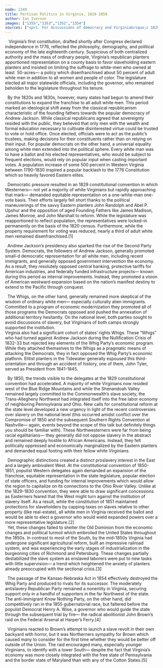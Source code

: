 ```yaml
---
node: 1349
title: Partisan Politics in Virginia, 1819-1859
author: Ian Iverson
images: ["1355","1353","1352","1354"]
sources: ["<p>1. For discussions of democracy and Virginia&rsquo;s 1829 constitutional convention see William W. Freehling, <em>The Road To Disunion, Volume I: Secessionists at Bay, 1776-1854</em> (New York: Oxford University Press, 1990), 162-177; William G. Shade, <em>Democratizing the Old Dominion: Virginia and the Second Party System, 1824-1861 </em>(Charlottesville: University Press of Virginia, 1996), 50-77.<br />\r\n\t2. For discussions of slavery, demographics, and Virginia&rsquo;s 1850 constitution convention see William A. Link, <em>Roots of Secession: Slavery and Politics in Antebellum Virginia</em> (Chapel Hill: The University of North Carolina Press, 2003), 19-25; Freehling, <em>Roots of Secession Volume I</em>, 511-515; Shade, <em>Democratizing the Old Dominion</em>, 262-291.<br />\r\n\t3. Link, <em>Roots of Secession</em>, 33-37; William Blair, <em>Virginia&rsquo;s Private War: Feeding Body and Soul in the Confederacy, 1861-1865</em> (New York: Oxford University Press, 1998), 13-22.<br />\r\n\t4. Link, <em>Roots of Secession</em>, 125-144.<br />\r\n\t5. For Virginian reactions to John Brown&rsquo;s Raid see&nbsp; Peter S. Carmichael, <em>The Last Generation: Young Virginians in Peace, War, and Reunion</em> (Chapel Hill: The University of North Carolina Press, 2005), 117; Elizabeth R. Varon, <em>We Mean to Be Counted: White Women and Politics in Antebellum Virginia </em>(Chapel Hill: The University of North Carolina Press, 1998), 138-140; Link, <em>Roots of Secession</em>, 188-189;<br />\r\n\tWilliam W. Freehling,<em> The Road To Disunion, Volume II: Secessionists Triumphant</em>, 1854-1861 (New York: Oxford University Press, 2007), 213-215.<br />\r\n\t&nbsp;</p>\r\n","<p>1. For discussions of democracy and Virginia&rsquo;s 1829 constitutional convention see William W. Freehling, <em>The Road To Disunion, Volume I: Secessionists at Bay, 1776-1854</em> (New York: Oxford University Press, 1990), 162-177; William G. Shade, <em>Democratizing the Old Dominion: Virginia and the Second Party System, 1824-1861 </em>(Charlottesville: University Press of Virginia, 1996), 50-77.<br />\r\n\t2. For discussions of slavery, demographics, and Virginia&rsquo;s 1850 constitution convention see William A. Link, <em>Roots of Secession: Slavery and Politics in Antebellum Virginia</em> (Chapel Hill: The University of North Carolina Press, 2003), 19-25; Freehling, <em>Roots of Secession Volume I</em>, 511-515; Shade, <em>Democratizing the Old Dominion</em>, 262-291.<br />\r\n\t3. Link, <em>Roots of Secession</em>, 33-37; William Blair, <em>Virginia&rsquo;s Private War: Feeding Body and Soul in the Confederacy, 1861-1865</em> (New York: Oxford University Press, 1998), 13-22.<br />\r\n\t4. Link, <em>Roots of Secession</em>, 125-144.<br />\r\n\t5. For Virginian reactions to John Brown&rsquo;s Raid see&nbsp; Peter S. Carmichael, <em>The Last Generation: Young Virginians in Peace, War, and Reunion</em> (Chapel Hill: The University of North Carolina Press, 2005), 117; Elizabeth R. Varon, <em>We Mean to Be Counted: White Women and Politics in Antebellum Virginia </em>(Chapel Hill: The University of North Carolina Press, 1998), 138-140; Link, <em>Roots of Secession</em>, 188-189;<br />\r\n\tWilliam W. Freehling,<em> The Road To Disunion, Volume II: Secessionists Triumphant</em>, 1854-1861 (New York: Oxford University Press, 2007), 213-215.<br />\r\n\t&nbsp;</p>\r\n","<p>1. For discussions of democracy and Virginia&rsquo;s 1829 constitutional convention see William W. Freehling, <em>The Road To Disunion, Volume I: Secessionists at Bay, 1776-1854</em> (New York: Oxford University Press, 1990), 162-177; William G. Shade, <em>Democratizing the Old Dominion: Virginia and the Second Party System, 1824-1861 </em>(Charlottesville: University Press of Virginia, 1996), 50-77.<br />\r\n\t2. For discussions of slavery, demographics, and Virginia&rsquo;s 1850 constitution convention see William A. Link, <em>Roots of Secession: Slavery and Politics in Antebellum Virginia</em> (Chapel Hill: The University of North Carolina Press, 2003), 19-25; Freehling, <em>Roots of Secession Volume I</em>, 511-515; Shade, <em>Democratizing the Old Dominion</em>, 262-291.<br />\r\n\t3. Link, <em>Roots of Secession</em>, 33-37; William Blair, <em>Virginia&rsquo;s Private War: Feeding Body and Soul in the Confederacy, 1861-1865</em> (New York: Oxford University Press, 1998), 13-22.<br />\r\n\t4. Link, <em>Roots of Secession</em>, 125-144.<br />\r\n\t5. For Virginian reactions to John Brown&rsquo;s Raid see&nbsp; Peter S. Carmichael, <em>The Last Generation: Young Virginians in Peace, War, and Reunion</em> (Chapel Hill: The University of North Carolina Press, 2005), 117; Elizabeth R. Varon, <em>We Mean to Be Counted: White Women and Politics in Antebellum Virginia </em>(Chapel Hill: The University of North Carolina Press, 1998), 138-140; Link, <em>Roots of Secession</em>, 188-189;<br />\r\n\tWilliam W. Freehling,<em> The Road To Disunion, Volume II: Secessionists Triumphant</em>, 1854-1861 (New York: Oxford University Press, 2007), 213-215.<br />\r\n\t&nbsp;</p>\r\n","<p>1. For discussions of democracy and Virginia&rsquo;s 1829 constitutional convention see William W. Freehling, <em>The Road To Disunion, Volume I: Secessionists at Bay, 1776-1854</em> (New York: Oxford University Press, 1990), 162-177; William G. Shade, <em>Democratizing the Old Dominion: Virginia and the Second Party System, 1824-1861 </em>(Charlottesville: University Press of Virginia, 1996), 50-77.<br />\r\n\t2. For discussions of slavery, demographics, and Virginia&rsquo;s 1850 constitution convention see William A. Link, <em>Roots of Secession: Slavery and Politics in Antebellum Virginia</em> (Chapel Hill: The University of North Carolina Press, 2003), 19-25; Freehling, <em>Roots of Secession Volume I</em>, 511-515; Shade, <em>Democratizing the Old Dominion</em>, 262-291.<br />\r\n\t3. Link, <em>Roots of Secession</em>, 33-37; William Blair, <em>Virginia&rsquo;s Private War: Feeding Body and Soul in the Confederacy, 1861-1865</em> (New York: Oxford University Press, 1998), 13-22.<br />\r\n\t4. Link, <em>Roots of Secession</em>, 125-144.<br />\r\n\t5. For Virginian reactions to John Brown&rsquo;s Raid see&nbsp; Peter S. Carmichael, <em>The Last Generation: Young Virginians in Peace, War, and Reunion</em> (Chapel Hill: The University of North Carolina Press, 2005), 117; Elizabeth R. Varon, <em>We Mean to Be Counted: White Women and Politics in Antebellum Virginia </em>(Chapel Hill: The University of North Carolina Press, 1998), 138-140; Link, <em>Roots of Secession</em>, 188-189;<br />\r\n\tWilliam W. Freehling,<em> The Road To Disunion, Volume II: Secessionists Triumphant</em>, 1854-1861 (New York: Oxford University Press, 2007), 213-215.<br />\r\n\t&nbsp;</p>\r\n"]
---
```

<p>&nbsp; &nbsp;Virginia&rsquo;s first constitution, drafted shortly after Congress declared independence in 1776, reflected the philosophy, demography, and political economy of the late eighteenth century. Suspicious of both centralized authority and the mass of ordinary people, Virginia&rsquo;s republican planters apportioned representation on a county basis to favor slaveholding eastern planters and insisted on limiting the suffrage to white-men who owned at least&nbsp; 50-acres&mdash; a policy which disenfranchised about 50 percent of adult while men in addition to all women and people of color. The legislature elected all major statewide officials, including the governor, who remained beholden to the legislature throughout his tenure.</p>
<p>&nbsp; By the 1820s and 1830s, however, many states had begun to amend their constitutions to expand the franchise to all adult white men. This period marked an ideological shift away from the classical republicanism characteristic of the founding fathers towards the popular democracy of Andrew Jackson. While classical republicans agreed that sovereignty resided with the public, they believed that only men with the wealth and formal education necessary to cultivate disinterested virtue could be trusted to vote or hold office. Once elected, officials were to act as the public&rsquo;s trustees, making decisions for their constituents rather than on relying on their input. For popular democrats on the other hand, a universal equality among white men extended into the political sphere. Every white man was to have a ballot and his elected representatives, who would be subject to frequent elections, would rely on popular input when casting important votes. A population increase of some 500 percent in Western Virginia between 1790-1830 inspired a popular backlash to the 1776 Constitution which so heavily favored Eastern elites.</p>
<p>&nbsp; Democratic pressure resulted in an 1829 constitutional convention in which Westerners&mdash; not yet a majority of white Virginians but rapidly approaching that mark&mdash; demanded equitable representation on a one-white-man one-vote basis. Their efforts largely fell short thanks to the political maneuverings of the savvy Eastern planters John Randolph and Abel P. Upshur and the opposition of aged Founding Fathers like James Madison, James Monroe, and John Marshall to reform. While the legislature was reapportioned to reflect population, the representatives were locked-in permanently on the basis of the 1820 census. Furthermore, while the property requirement for voting was reduced, nearly a third of adult white men remained disenfranchised.[1]</p>
<p>&nbsp; Andrew Jackson&rsquo;s presidency also sparked the rise of the Second Party System. Democrats, the followers of Andrew Jackson, generally promoted small-d democratic representation for all white men, including recent immigrants, and generally opposed government intervention the economy. As a result, they resolutely opposed central banking, protective tariffs for American industries, and federally funded infrastructure projects&mdash; known during this period as internal improvements. Instead, they promoted a vision of American westward expansion based on the nation&rsquo;s manifest destiny to extend to the Pacific through conquest.</p>
<p>&nbsp; The Whigs, on the other hand, generally remained more skeptical of the wisdom of ordinary white men&mdash; especially culturally alien immigrants. Committed to a program of economic modernization they promoted all of those programs the Democrats opposed and pushed the annexation of additional territory hesitantly. On the national level, both parties sought to avoid discussions of slavery, but Virginians of both camps strongly supported the institution.<br />
	Virginia also had a significant cohort of states&rsquo; rights Whigs. These &ldquo;Whigs&rdquo; who had turned against Andrew Jackson during the Nullification Crisis of 1832-33 but rejected key elements of the Whig Party&rsquo;s economic program. While they attached themselves to the Whigs as a pragmatic means of attacking the Democrats, they in fact opposed the Whig Party&rsquo;s economic platform. Elitist planters in the Tidewater generally espoused this third-orientation and through an accident of history, one of them, John Tyler, served as President from 1841-1845.</p>
<p>&nbsp; By 1850, the trends visible to the delegates at the 1829 constitutional convention had accelerated. A majority of white Virginians now resided west of the Blue Ridge Mountains and while the Shenandoah Valley remained largely committed to the Commonwealth&rsquo;s slave society, the Trans-Allegheny Northwest had integrated itself into the free labor economy of neighboring Pennsylvania and Ohio. New calls for constitutional reform at the state level developed a new urgency in light of the recent controversies over slavery on the national level (this occurred amidst conflict over the Compromise of 1850 and the subsequent Southern Rights Convention at Nashville&mdash; again, events beyond the scope of this talk but definitely things you should be familiar with). These Northwesterners were far from being racial egalitarians&mdash; they generally did not oppose slavery in the abstract and remained deeply hostile to African Americans. Instead, they felt politically oppressed and economically marginalized by the Eastern planters and demanded equal footing with their fellow white Virginians.</p>
<p>&nbsp; Demographic distinctions created a distinct proslavery interest in the East and a largely ambivalent West. At the constitutional convention of 1850-1851, populist Western delegates again demanded an expansion of the franchise, equitable representation in the state legislature, popular election of state officers, and funding for internal improvements which would allow the region to capitalize on its connections to the Ohio River Valley. Unlike at the 1829-1830 convention, they were able to draw significant concessions as Easterners feared that the West might turn against the institution of slavery itself. As a result, while the constitution of 1851 maintained protections for slaveholders by capping taxes on slaves relative to other property (like real-estate), all white men in Virginia received the ballot and would be able to elect a governor who would wield expanded powers over a more representative legislature.[2]<br />
	&nbsp; Yet, these changes failed to shelter the Old Dominion from the economic changes and political turmoil which embroiled the United States throughout the 1850s. In contrast to most of the South, by the mid-1850s Virginia had undergone significant agricultural reform, built an impressive railroad system, and was experiencing the early stages of industrialization in the burgeoning cities of Richmond and Petersburg. These changes partially destabilized the slave system as enslaved laborers were put to new tasks with little supervision&mdash; a trend which heightened the anxiety of planters already preoccupied with the sectional crisis.[3]</p>
<p>&nbsp; The passage of the Kansas-Nebraska Act in 1854 effectively destroyed the Whig Party and produced to rivals for its successor. The moderately antislavery Republican Party remained a nonentity in Virginia, securing support only in a handful of supporters in the far Northwest of the state. The anti-immigrant Know Nothing Party, on the other hand, did competitively ran in the 1855 gubernatorial race, but faltered before the populist Democrat Henry A. Wise, a governor who would guide the state through the subsequent trial by fire&mdash; the radical abolitionist John Brown&rsquo;s raid on the Federal Arsenal at Harper&rsquo;s Ferry.[4]</p>
<p>&nbsp; Virginians reacted to Brown&rsquo;s attempt to launch a slave revolt in their own backyard with horror, but it was Northerners sympathy for Brown which caused many to consider for the first time whether they would be better off outside of the Union. The raid encouraged many, especially younger Virginians, to identify with a lower South&mdash; despite the fact that Virginia&rsquo;s economy was more closely integrated with the free state of Pennsylvania and the border state of Maryland than with any of the Cotton States.[5]</p>
